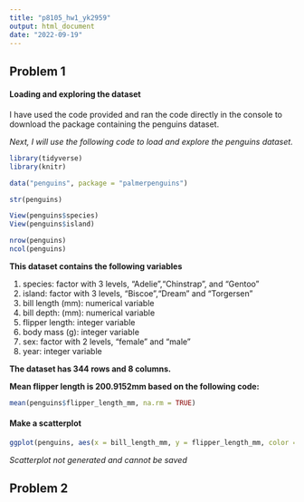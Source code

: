 ```yaml
---
title: "p8105_hw1_yk2959"
output: html_document
date: "2022-09-19"
---
```


## Problem 1
#### Loading and exploring the dataset

I have used the code provided and ran the code directly in the console to download the package containing the penguins dataset.

*Next, I will use the following code to load and explore the penguins dataset.* 

```r
library(tidyverse)
library(knitr)

data("penguins", package = "palmerpenguins")

str(penguins)

View(penguins$species)
View(penguins$island)

nrow(penguins)
ncol(penguins)
```

__This dataset contains the following variables__ 

1. species: factor with 3 levels, "Adelie","Chinstrap", and "Gentoo"
2. island: factor with 3 levels, "Biscoe","Dream" and "Torgersen"
3. bill length (mm): numerical variable  
4. bill depth: (mm): numerical variable  
5. flipper length: integer variable 
6. body mass (g): integer variable
7. sex: factor with 2 levels, "female" and "male"
8. year: integer variable

__The dataset has 344 rows and 8 columns.__

__Mean flipper length is 200.9152mm based on the following code:__

```r
mean(penguins$flipper_length_mm, na.rm = TRUE)
```

#### Make a scatterplot
```r
ggplot(penguins, aes(x = bill_length_mm, y = flipper_length_mm, color = species)) + geom_point()
```
*Scatterplot not generated and cannot be saved*

## Problem 2



